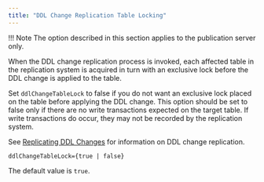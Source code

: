 ```yaml
---
title: "DDL Change Replication Table Locking"
---
```


<div id="ddl_change_replication_table_locking" class="registered_link"></div>

!!! Note
    The option described in this section applies to the publication server only.

When the DDL change replication process is invoked, each affected table in the replication system is acquired in turn with an exclusive lock before the DDL change is applied to the table.

Set `ddlChangeTableLock` to false if you do not want an exclusive lock placed on the table before applying the DDL change. This option should be set to false only if there are no write transactions expected on the target table. If write transactions do occur, they may not be recorded by the replication system.

See [Replicating DDL Changes](../../../07_common_operations/08_replicating_ddl_changes/#replicating_ddl_changes) for information on DDL change replication.

`ddlChangeTableLock={true | false}`

The default value is `true`.
